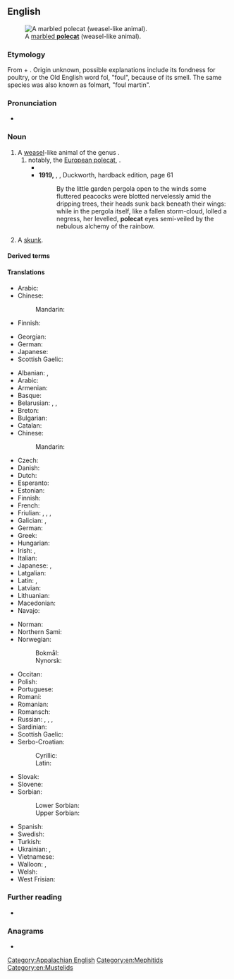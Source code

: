 ==English==
[[Image:Marbled polecat.jpg|thumb|right|A [[marbled polecat|marbled '''polecat''']] (weasel-like animal).]]

===Etymology===
From {{der|en|frm|pole|t=hen}} + {{m|en|cat}}. Origin unknown, possible explanations include its fondness for poultry, or the Old English word fol, "foul", because of its smell. The same species was also known as folmart, "foul martin".

===Pronunciation===
* {{IPA|en|/ˈpəʊlkæt/}}

===Noun===
{{en-noun}}

# A [[weasel]]-like animal of the genus {{m|mul|Mustela}}.
## notably, the [[European polecat]], {{m|mul|Mustela putorius}}.
##* {{quote-book|en|year=1837| year_published= 1977 |page=237|title= {{w|Mauprat}} |author= {{w|George Sand}}|trans=Stanley Young|publisher=Cassandra Editions|url= https://books.google.co.nz/books?id=NTTeAwAAQBAJ |isbn= 9780897338677 |passage= For a long time the dormouse and '''polecat''' had seemed to him overfeeble enemies for his restless valour, even as the granary floor seemed to afford too narrow a field. Every day he read the papers of the previous day in the servants' hall of the houses he visited, and it appeared to him that this war in America, which was hailed as the awakening of the spirit of liberty and justice in the New World, ought to produce a revolution in France.}}
##* '''1919,''' {{w|Ronald Firbank}}, ''{{w|Valmouth}}'', Duckworth, hardback edition, page 61
##*: By the little garden pergola open to the winds some fluttered peacocks were blotted nervelessly amid the dripping trees, their heads sunk back beneath their wings: while in the pergola itself, like a fallen storm-cloud, lolled a negress, her levelled, '''polecat''' eyes semi-veiled by the nebulous alchemy of the rainbow.
##: {{syn|en|fitch|foumart}}
# {{lb|en|US|dialect}} A [[skunk]].

====Derived terms====
{{der4|en
|{{l|en|marbled polecat}}
|{{vern|steppe polecat}}
|{{vern|striped polecat}}
|{{l|en|European polecat}}
}}

====Translations====
{{trans-top|weasel of the genus ''Mustela''}}
* Arabic: {{t|ar|نِمْس|m}}
* Chinese:
*: Mandarin: {{t-needed|cmn}}
* Finnish: {{t+|fi|kärppä}}
{{trans-mid}}
* Georgian: {{t|ka|ქრცვინი}}
* German: {{t|de|[[Geschlecht]] [[der]] [[Wiesel]], [[Iltis]]se und [[Marder]]|n}}
* Japanese: {{t-needed|ja}}
* Scottish Gaelic: {{t|gd|feocallan|m}}
{{trans-bottom}}

{{trans-top|''Mustela putorius''}}
* Albanian: {{t|sq|bundër|f}}, {{t+|sq|qelbës|m}}
* Arabic: {{t|ar|نِمْس|m}}
* Armenian: {{t+|hy|ժանտաքիս}}
* Basque: {{t|eu|ipurtats}}
* Belarusian: {{t|be|тхор лясны́|m}}, {{t|be|тхор чо́рны|m}}, {{t|be|тхор|m}}
* Breton: {{t|br|pudask|m}}
* Bulgarian: {{t+|bg|прът|m}}
* Catalan: {{t+|ca|turó|m}}
* Chinese:
*: Mandarin: {{t+|cmn|艾虎|tr=àihǔ}}
* Czech: {{t+|cs|tchoř|m}}
* Danish: {{t|da|ilder|c}}
* Dutch: {{t+|nl|bunzing|m}}
* Esperanto: {{t|eo|putoro}}
* Estonian: {{t|et|tuhkur}}
* Finnish: {{t+|fi|hilleri}}
* French: {{t+|fr|putois|m}}
* Friulian: {{t|fur|puçul|?}}, {{t|fur|pufe|?}}, {{t|fur|pudîs|?}}, {{t|fur|spuç|?}}
* Galician: {{t+|gl|tourón|m}}, {{t+|gl|furón|m}}
* German: {{t+|de|Iltis|m}}
* Greek: {{t|el|βρωμοκούναβο|n}}
* Hungarian: {{t+|hu|görény}}
* Irish: {{t|ga|cat coille|m}}, {{t|ga|toghán|m}}
* Italian: {{t+|it|puzzola|f}}
* Japanese: {{t|ja|ケナガイタチ|tr=kenagaitachi}}, {{t|ja|ヨーロッパケナガイタチ|tr=Yōroppa kenagaitachi}}
* Latgalian: {{t|ltg|saskys|m}}
* Latin: {{t|la|mustella|f}}, {{t|la|putorius|m}}
* Latvian: {{t|lv|sesks|?}}
* Lithuanian: {{t+|lt|šeškas|?}}
* Macedonian: {{t|mk|обичен твор|?}}
* Navajo: {{t|nv|tó wónaanídę́ę́ʼ dlǫ́ʼii}}
{{trans-mid}}
* Norman: {{t|nrf|putouais|m}} {{q|Jersey}}
* Northern Sami: {{t-check|se|čáhppesbuoidda}}<!--was labeled simply Sami, I assume it's Northern-->
* Norwegian:
*: Bokmål: {{t|nb|ilder|m}}
*: Nynorsk: {{t|nn|ilder|m}}
* Occitan: {{t|oc|catpudre|m}}
* Polish: {{t+|pl|tchórz|?}}
* Portuguese: {{t+|pt|toirão|?}}
* Romani: {{t|rom|mutsa-kandini|f}}
* Romanian: {{t+|ro|dihor|?}}
* Romansch: {{t|rm|telpi|m}}
* Russian: {{t+|ru|хорёк|m}}, {{t+|ru|хорь|m}}, {{t|ru|хорь чёрный|m}}, {{t|ru|хорь лесно́й|m}}
* Sardinian: {{t|sc|pùtzola|?}}
* Scottish Gaelic: {{t|gd|feocallan-Eòrpach|m}}
* Serbo-Croatian:
*: Cyrillic: {{t|sh|тво̑р|m}}
*: Latin: {{t+|sh|tvȏr|m}}
* Slovak: {{t|sk|tchor obyčajný|?}}
* Slovene: {{t+|sl|dihur|m}}
* Sorbian:
*: Lower Sorbian: {{t|dsb|twóŕ|m}}
*: Upper Sorbian: {{t|hsb|tchór|m}}
* Spanish: {{t|es|turón|m}}
* Swedish: {{t+|sv|iller|?}}
* Turkish: {{t+|tr|kokarca}}
* Ukrainian: {{t|uk|тхір лісови́й|m}}, {{t|uk|тхір чо́рний|m}}
* Vietnamese: {{t+|vi|triết}}
* Walloon: {{t+|wa|vexhåd|?}}, {{t+|wa|vexhoes|m}}
* Welsh: {{t|cy|ffwlbart|m}}
* West Frisian: {{t|fy|murd|?}}
{{trans-bottom}}

{{trans-see|skunk}}

[[Category:Appalachian English]]

===Further reading===
* {{pedia}}

===Anagrams===
* {{anagrams|en|a=acelopt|colpate|pot lace}}

[[Category:en:Mephitids]]
[[Category:en:Mustelids]]